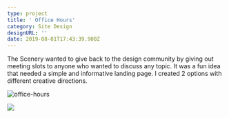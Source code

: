 ```yaml
---
type: project
title: ' Office Hours'
category: Site Design
designURL: ''
date: 2019-08-01T17:43:39.900Z
---
```

The Scenery wanted to give back to the design community by giving out meeting slots to anyone who wanted to discuss any topic. It was a fun idea that needed a simple and informative landing page. I created 2 options with different creative directions.

![office-hours](/assets/office-hours.png "Office Hours")

![](/assets/1.gif)
